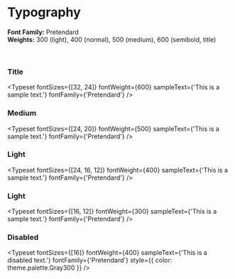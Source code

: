 

<Meta title="style/Typography" />

# Typography

**Font Family:** Pretendard  
**Weights:** 300 (light), 400 (normal), 500 (medium), 600 (semibold, title)

<br />

### Title

<Typeset
  fontSizes={[32, 24]}
  fontWeight={600}
  sampleText={'This is a sample text.'}
  fontFamily={'Pretendard'}
/>

### Medium

<Typeset
  fontSizes={[24, 20]}
  fontWeight={500}
  sampleText={'This is a sample text.'}
  fontFamily={'Pretendard'}
/>

### Light

<Typeset
  fontSizes={[24, 16, 12]}
  fontWeight={400}
  sampleText={'This is a sample text.'}
  fontFamily={'Pretendard'}
/>

### Light

<Typeset
  fontSizes={[16, 12]}
  fontWeight={300}
  sampleText={'This is a sample text.'}
  fontFamily={'Pretendard'}
/>

### Disabled

<Typeset
  fontSizes={[16]}
  fontWeight={400}
  sampleText={'This is a disabled text.'}
  fontFamily={'Pretendard'}
  style={{ color: theme.palette.Gray300 }}
/>
